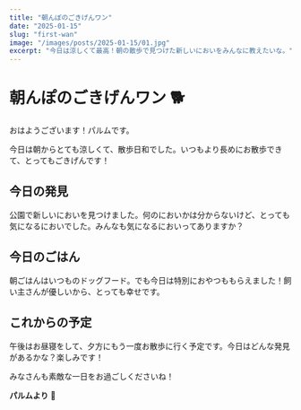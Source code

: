```yaml
---
title: "朝んぽのごきげんワン"
date: "2025-01-15"
slug: "first-wan"
image: "/images/posts/2025-01-15/01.jpg"
excerpt: "今日は涼しくて最高！朝の散歩で見つけた新しいにおいをみんなに教えたいな。"
---
```


# 朝んぽのごきげんワン 🐕

おはようございます！パルムです。

今日は朝からとても涼しくて、散歩日和でした。いつもより長めにお散歩できて、とってもごきげんです！

## 今日の発見

公園で新しいにおいを見つけました。何のにおいかは分からないけど、とっても気になるにおいでした。みんなも気になるにおいってありますか？

## 今日のごはん

朝ごはんはいつものドッグフード。でも今日は特別におやつももらえました！飼い主さんが優しいから、とっても幸せです。

## これからの予定

午後はお昼寝をして、夕方にもう一度お散歩に行く予定です。今日はどんな発見があるかな？楽しみです！

みなさんも素敵な一日をお過ごしくださいね！

**パルムより** 🐾
